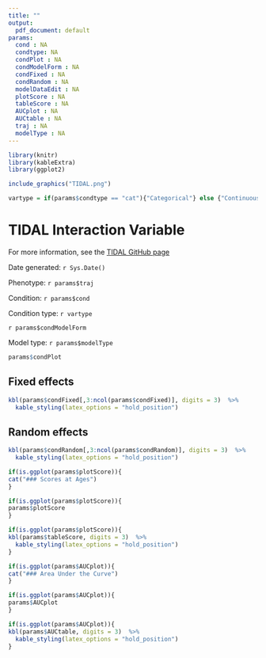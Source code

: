 ```yaml
---
title: ""
output:
  pdf_document: default
params:
  cond : NA
  condtype: NA
  condPlot : NA
  condModelForm : NA
  condFixed : NA
  condRandom : NA
  modelDataEdit : NA
  plotScore : NA
  tableScore : NA
  AUCplot : NA
  AUCtable : NA
  traj : NA
  modelType : NA
---
```



``` r
library(knitr)
library(kableExtra)
library(ggplot2)

include_graphics("TIDAL.png")
```

``` r
vartype = if(params$condtype == "cat"){"Categorical"} else {"Continuous"}
```


# TIDAL Interaction Variable

For more information, see the [TIDAL GitHub page](https://github.com/AmeliaES/TIDAL)

Date generated: `r Sys.Date()`

Phenotype: `r params$traj`

Condition: `r params$cond`

Condition type: `r vartype`

`r params$condModelForm`

Model type: `r params$modelType`


``` r

params$condPlot

```

## Fixed effects

```r
kbl(params$condFixed[,3:ncol(params$condFixed)], digits = 3)  %>%
  kable_styling(latex_options = "hold_position")
```


## Random effects

```r
kbl(params$condRandom[,3:ncol(params$condRandom)], digits = 3)  %>%
  kable_styling(latex_options = "hold_position")
```


```r
if(is.ggplot(params$plotScore)){
cat("### Scores at Ages")
}
```

```r
if(is.ggplot(params$plotScore)){
params$plotScore
}
```


```r
if(is.ggplot(params$plotScore)){
kbl(params$tableScore, digits = 3)  %>%
  kable_styling(latex_options = "hold_position")
}
```


``` r
if(is.ggplot(params$AUCplot)){
cat("### Area Under the Curve")
}
```

```r
if(is.ggplot(params$AUCplot)){
params$AUCplot
}
```


```r
if(is.ggplot(params$AUCplot)){
kbl(params$AUCtable, digits = 3)  %>%
  kable_styling(latex_options = "hold_position")
}
```

